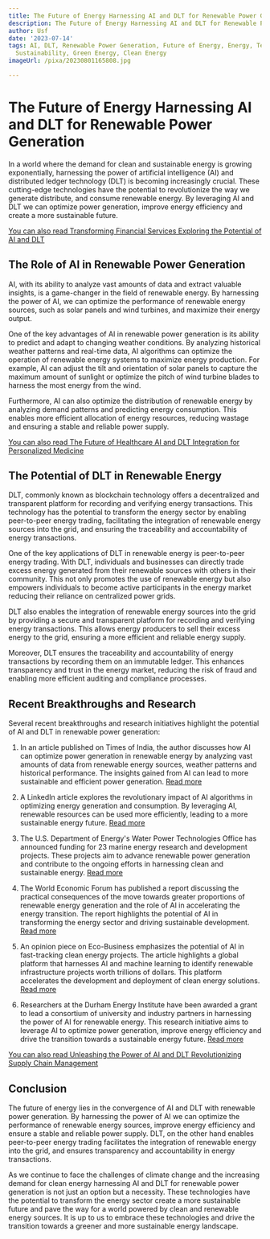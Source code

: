 ```yaml
---
title: The Future of Energy Harnessing AI and DLT for Renewable Power Generation
description: The Future of Energy Harnessing AI and DLT for Renewable Power Generation
author: Usf
date: '2023-07-14'
tags: AI, DLT, Renewable Power Generation, Future of Energy, Energy, Technology, Innovation,
  Sustainability, Green Energy, Clean Energy
imageUrl: /pixa/20230801165808.jpg

---
```

# The Future of Energy Harnessing  AI and DLT for Renewable Power Generation

In a world where the demand for clean and sustainable energy is growing exponentially, harnessing the power of artificial intelligence (AI) and distributed ledger technology (DLT) is  becoming increasingly crucial. These cutting-edge technologies have the potential to revolutionize the way we generate distribute, and consume renewable energy. By leveraging AI  and DLT we can optimize power generation, improve energy efficiency and create a  more sustainable future.

[You can also read Transforming Financial Services Exploring the Potential of AI and DLT](Transforming%20Financial%20Services%20Exploring%20the%20Potential%20of%20AI%20and%20DLT)


## The  Role  of AI in Renewable Power Generation

AI, with its ability to analyze vast amounts of data and extract  valuable insights, is a game-changer  in the field of renewable  energy. By  harnessing the power  of AI, we can optimize the  performance of renewable energy sources, such as solar panels and wind turbines, and maximize their energy output.

One of the key advantages of AI  in renewable power generation is its ability to  predict and adapt to changing weather conditions. By analyzing historical weather patterns and real-time data, AI algorithms can optimize the operation of renewable energy systems  to maximize energy production. For example, AI can adjust the tilt  and orientation of solar panels to capture the maximum amount of sunlight  or optimize the pitch of wind  turbine blades  to harness the most energy from  the wind.

Furthermore, AI can also  optimize the distribution of renewable energy by analyzing demand patterns and predicting energy  consumption. This enables more efficient allocation of energy resources, reducing wastage and ensuring a  stable and reliable power supply.

[You can also read The Future  of Healthcare AI and DLT Integration for Personalized Medicine](The%20Future%20of%20Healthcare%20AI%20and%20DLT%20Integration%20for%20Personalized%20Medicine)


## The  Potential of DLT in Renewable Energy

DLT, commonly known as blockchain technology offers a decentralized and transparent platform for recording and verifying energy transactions. This technology has the potential to transform the  energy sector by enabling peer-to-peer energy trading, facilitating the integration of renewable energy sources into the grid, and  ensuring the traceability  and accountability of energy transactions.

One of the key applications of  DLT in renewable energy is peer-to-peer  energy trading. With DLT, individuals and businesses can directly trade excess energy generated  from their renewable sources with  others in their community. This not only promotes the use of renewable energy but also empowers individuals to become  active  participants in the energy market reducing their reliance on centralized power  grids.

DLT also enables the integration of renewable energy sources into the grid  by providing a secure and transparent platform for recording and verifying energy transactions. This allows energy producers to sell their excess energy to the grid, ensuring a more  efficient and  reliable energy supply.

Moreover, DLT ensures the traceability and  accountability of energy transactions by  recording them on an immutable  ledger. This enhances  transparency and  trust in the energy market, reducing the risk of fraud and enabling  more efficient auditing  and compliance processes.

##  Recent Breakthroughs and Research

Several recent breakthroughs and research initiatives highlight the potential of AI and DLT  in renewable power generation:

1.  In an article published on Times of  India, the author discusses  how AI can optimize power generation in renewable energy by  analyzing vast amounts of data from renewable energy sources, weather patterns and historical performance. The insights gained from AI can lead to more sustainable and efficient power generation. [Read more](https://timesofindia.indiatimes.com/readersblog/aitalks/ai-in-renewable-energy-harnessing-data-driven-insights-for-sustainable-power-generation-54219/)

2. A LinkedIn article explores the revolutionary impact of AI algorithms in optimizing energy generation and consumption. By leveraging AI, renewable resources can be used more efficiently, leading to  a more sustainable energy future. [Read more](https://www.linkedin.com/pulse/revolutionising-renewable-energy-artificial-intelligence)

3. The U.S. Department of Energy's Water Power Technologies Office has announced funding for 23 marine  energy research and development projects. These projects  aim  to advance renewable power generation and contribute  to the ongoing efforts in harnessing  clean  and sustainable energy. [Read more](https://www.energy.gov/eere/water/articles/water-power-technologies-office-announces-12-million-new-and-continuing-0)

4. The World Economic Forum has published a report discussing the practical consequences of the move towards greater proportions of renewable energy generation and  the role  of AI in accelerating the energy transition. The report  highlights the  potential of AI in transforming the  energy  sector and driving  sustainable development. [Read more](https://www3.weforum.org/docs/WEF_Harnessing_AI_to_accelerate_the_Energy_Transition_2021.pdf)

5. An opinion piece on Eco-Business emphasizes the potential of AI in  fast-tracking  clean energy projects. The article highlights a global platform that harnesses AI  and machine learning to identify renewable infrastructure projects worth trillions of dollars. This platform  accelerates the  development  and deployment of clean energy solutions. [Read more](https://www.eco-business.com/opinion/ai-and-a-start-up-mindset-can-fast-track-clean-energy-projects/)

6. Researchers  at the Durham Energy Institute have been awarded a grant to lead a consortium of university and industry partners in harnessing  the power of AI for  renewable  energy. This research initiative aims to leverage AI to optimize power generation, improve energy efficiency and drive the transition towards a sustainable energy future. [Read more](https://www.durham.ac.uk/news-events/latest-news/2023/06/durham-researchers-awarded-new-funding-to-harness-the-power-of-artificial-intelligence/)

[You  can  also read Unleashing the Power of AI and  DLT Revolutionizing Supply Chain Management](Unleashing%20the%20Power%20of%20AI%20and%20DLT%20Revolutionizing%20Supply%20Chain%20Management)


## Conclusion

The future of energy lies  in the convergence of AI and DLT with renewable power generation. By harnessing  the power of AI we can optimize the  performance of renewable energy sources, improve energy efficiency and ensure a  stable and  reliable power supply. DLT, on the other hand enables peer-to-peer energy trading facilitates the integration  of renewable energy into the grid, and ensures transparency and accountability in energy  transactions.

As we  continue  to face the challenges of climate change and the increasing demand for  clean energy harnessing AI and DLT for renewable power  generation  is not just an option but a necessity. These technologies have the potential to transform the energy sector create a more  sustainable future and  pave the way for a world powered by clean and renewable energy sources. It  is up to us to embrace these technologies and drive the transition towards a greener and more sustainable  energy landscape.